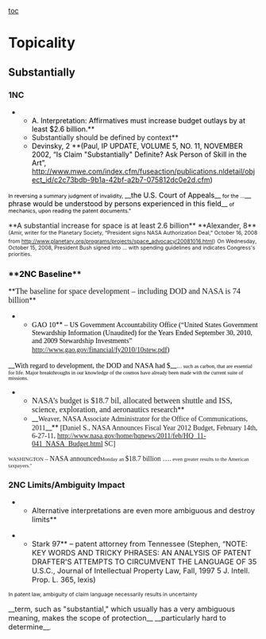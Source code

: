 [[toc]]
=Topicality= 
==Substantially== 
===1NC=== 
**<span style="color: black;">A. Interpretation: Affirmatives must increase budget outlays by at least $2.6 billion.</span>**
**Substantially should be defined by context**
**<span style="color: black;">Devinsky, 2 </span>**<span style="color: black;">(Paul, IP UPDATE, VOLUME 5, NO. 11, NOVEMBER 2002, “Is Claim "Substantially" Definite? Ask Person of Skill in the Art”, http://www.mwe.com/index.cfm/fuseaction/publications.nldetail/object_id/c2c73bdb-9b1a-42bf-a2b7-075812dc0e2d.cfm)</span>

<span style="color: black; font-size: 8pt;">In reversing a summary judgment of invalidity, </span>__<span style="color: black;">the U.S. Court of Appeals</span>__<span style="color: black; font-size: 8pt;"> for the …</span>__<span style="color: black;"> phrase would be understood by persons experienced in this field</span>__<span style="color: black; font-size: 8pt;"> of mechanics, upon reading the patent documents."</span>

<span class="Underline">**<span style="text-decoration: none;">A substantial increase for space is at least 2.6 billion</span>**</span>
<span class="Underline">**<span style="text-decoration: none;">Alexander, 8</span>**</span><span style="font-size: 8pt; text-decoration: none;"> (Amir, writer for the Planetary Society, “President signs NASA Authorization Deal,” October 16, 2008 from http://www.planetary.org/programs/projects/space_advocacy/20081016.html)</span>
<span style="font-size: 8pt;">On Wednesday, October 15, 2008, President Bush signed into … with spending guidelines and indicates Congress's priorities.</span>

===**<span style="color: black;">2NC Baseline</span>**=== 

<span class="StyleBoldUnderline">**<span style="font-family: 'Times New Roman',serif; font-size: 12pt; text-decoration: none;">The baseline for space development – including DOD and NASA is 74 billion</span>**</span>
**<span style="color: black; font-family: 'Times New Roman',serif;">GAO 10</span>**<span style="color: black; font-family: 'Times New Roman',serif;"> – US Government Accountability Office (“United States Government Stewardship Information (Unaudited) for the Years Ended September 30, 2010, and 2009 Stewardship Investments” </span><span style="font-family: 'Times New Roman',serif;">[[http://www.gao.gov/financial/fy2010/10stew.pdf]]</span><span style="color: black; font-family: 'Times New Roman',serif;">)</span>

__<span style="color: black; font-family: 'Times New Roman',serif;">With regard to development, the DOD and NASA had $</span>__<span style="color: black; font-family: 'Times New Roman',serif; font-size: 8pt;">.... such as carbon, that are essential for life. Major breakthroughs in our knowledge of the cosmos have already been made with the current suite of missions. </span>

**<span style="font-family: 'Times New Roman',serif; font-size: 12pt;">NASA’s budget is $18.7 bil, allocated between shuttle and ISS, science, exploration, and aeronautics research</span>**
**__<span style="font-family: 'Times New Roman',serif;">Weaver, NASA Associate Administrator for the Office of Communications, 2011</span>__**<span style="font-family: 'Times New Roman',serif;"> [Daniel S., NASA Announces Fiscal Year 2012 Budget, February 14th, 6-27-11, </span><span style="font-family: 'Times New Roman',serif;">[[http://www.nasa.gov/home/hqnews/2011/feb/HQ_11-041_NASA_Budget.html]]</span><span style="font-family: 'Times New Roman',serif;"> SC]</span>

<span style="font-family: 'Times New Roman',serif; font-size: 8pt;">WASHINGTON -- </span><span style="font-family: 'Times New Roman',serif;">NASA announced</span><span style="font-family: 'Times New Roman',serif; font-size: 8pt;">Monday an </span><span style="font-family: 'Times New Roman',serif;">$18.7 billion ….</span><span style="font-family: 'Times New Roman',serif; font-size: 8pt;"> even greater results to the American taxpayers."</span>


===<span style="text-decoration: none;">2NC Limits/Ambiguity Impact</span>=== 


**<span style="font-size: 11pt;">Alternative interpretations are even more ambiguous and destroy limits</span>**

**<span style="font-size: 11pt;">Stark 97</span>**<span style="font-size: 11pt;"> – patent attorney from Tennessee (Stephen, “NOTE: KEY WORDS AND TRICKY PHRASES: AN ANALYSIS OF PATENT DRAFTER'S ATTEMPTS TO CIRCUMVENT THE LANGUAGE OF 35 U.S.C., Journal of Intellectual Property Law, Fall, 1997 5 J. Intell. Prop. L. 365, lexis) </span>



<span style="font-size: 8pt;">In patent law, ambiguity of claim language necessarily results in uncertainty </span>

__<span style="font-size: 11pt;">term, such as "substantial," which usually has a very ambiguous meaning, makes the scope of protection</span>__ __<span style="font-size: 11pt;">particularly hard to determine</span>__<span style="font-size: 8pt;">.</span>